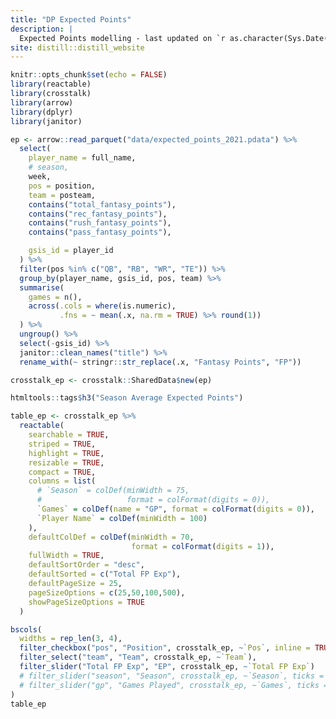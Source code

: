 ```yaml
---
title: "DP Expected Points"
description: |
  Expected Points modelling - last updated on `r as.character(Sys.Date())`.
site: distill::distill_website
---
```


```r
knitr::opts_chunk$set(echo = FALSE)
library(reactable)
library(crosstalk)
library(arrow)
library(dplyr)
library(janitor)

ep <- arrow::read_parquet("data/expected_points_2021.pdata") %>%
  select(
    player_name = full_name,
    # season,
    week,
    pos = position,
    team = posteam,
    contains("total_fantasy_points"),
    contains("rec_fantasy_points"),
    contains("rush_fantasy_points"),
    contains("pass_fantasy_points"),

    gsis_id = player_id
  ) %>%
  filter(pos %in% c("QB", "RB", "WR", "TE")) %>%
  group_by(player_name, gsis_id, pos, team) %>%
  summarise(
    games = n(),
    across(.cols = where(is.numeric),
           .fns = ~ mean(.x, na.rm = TRUE) %>% round(1))
  ) %>%
  ungroup() %>%
  select(-gsis_id) %>%
  janitor::clean_names("title") %>%
  rename_with(~ stringr::str_replace(.x, "Fantasy Points", "FP"))

crosstalk_ep <- crosstalk::SharedData$new(ep)
```



```r

htmltools::tags$h3("Season Average Expected Points")

table_ep <- crosstalk_ep %>%
  reactable(
    searchable = TRUE,
    striped = TRUE,
    highlight = TRUE,
    resizable = TRUE,
    compact = TRUE,
    columns = list(
      # `Season` = colDef(minWidth = 75,
      #                   format = colFormat(digits = 0)),
      `Games` = colDef(name = "GP", format = colFormat(digits = 0)),
      `Player Name` = colDef(minWidth = 100)
    ),
    defaultColDef = colDef(minWidth = 70,
                           format = colFormat(digits = 1)),
    fullWidth = TRUE,
    defaultSortOrder = "desc",
    defaultSorted = c("Total FP Exp"),
    defaultPageSize = 25,
    pageSizeOptions = c(25,50,100,500),
    showPageSizeOptions = TRUE
  )

bscols(
  widths = rep_len(3, 4),
  filter_checkbox("pos", "Position", crosstalk_ep, ~`Pos`, inline = TRUE),
  filter_select("team", "Team", crosstalk_ep, ~`Team`),
  filter_slider("Total FP Exp", "EP", crosstalk_ep, ~`Total FP Exp`)
  # filter_slider("season", "Season", crosstalk_ep, ~`Season`, ticks = FALSE, width = "100%", sep = NULL, step = 1),
  # filter_slider("gp", "Games Played", crosstalk_ep, ~`Games`, ticks = FALSE, width = "100%")
)
table_ep
```
